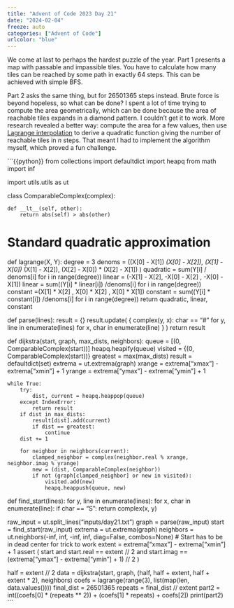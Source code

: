 ```yaml
---
title: "Advent of Code 2023 Day 21"
date: "2024-02-04"
freeze: auto
categories: ["Advent of Code"]
urlcolor: "blue"
---
```


We come at last to perhaps the hardest puzzle of the year. Part 1 presents a 
map with passable and impassible tiles. You have to calculate how many tiles 
can be reached by some path in exactly 64 steps. This can be achieved with simple 
BFS. 

Part 2 asks the same thing, but for 26501365 steps instead. Brute force is beyond 
hopeless, so what can be done?
I spent a lot of time trying to compute the area geometrically, which can be 
done because the area of reachable tiles expands in a diamond pattern. I 
couldn't get it to work. More 
research revealed a better way: compute the area for a few values, then use 
[Lagrange interpolation](https://en.wikipedia.org/wiki/Lagrange_polynomial) to derive a quadratic function giving the number of 
reachable tiles in $n$ steps. That meant I had to implement the algorithm myself, 
which proved a fun challenge.

```{{python}}
from collections import defaultdict
import heapq
from math import inf

import utils.utils as ut


class ComparableComplex(complex):

    def __lt__(self, other):
        return abs(self) > abs(other)

# Standard quadratic approximation
def lagrange(X, Y):
    degree = 3
    denoms = ((X[0] - X[1]) *(X[0] - X[2]), 
              (X[1] - X[0]) * (X[1] - X[2]), 
              (X[2] - X[0]) * (X[2] - X[1])
              )
    quadratic = sum(Y[i] / denoms[i] for i in range(degree))
    linear = (-X[1] - X[2],  -X[0] - X[2] , -X[0] - X[1])
    linear = sum((Y[i] * linear[i]) /denoms[i] for i in range(degree))
    constant =(X[1] * X[2] , X[0] * X[2] , X[0] * X[1])
    constant = sum((Y[i] * constant[i]) /denoms[i] for i in range(degree))
    return quadratic, linear, constant


def parse(lines):
    result = {}
    result.update(
        {
            complex(y, x): char == "#"
            for y, line in enumerate(lines)
            for x, char in enumerate(line)
        }
    )
    return result

def dijkstra(start, graph, max_dists, neighbors):
    queue = [(0, ComparableComplex(start))]
    heapq.heapify(queue)
    visited = {(0, ComparableComplex(start))}
    greatest = max(max_dists)
    result = defaultdict(set)
    extrema = ut.extrema(graph)
    xrange = extrema["xmax"] - extrema["xmin"] + 1
    yrange = extrema["ymax"] - extrema["ymin"] + 1

    while True:
        try:
            dist, current = heapq.heappop(queue)
        except IndexError:
            return result
        if dist in max_dists:
            result[dist].add(current)
            if dist == greatest:
                continue
        dist += 1

        for neighbor in neighbors(current):
            clamped_neighbor = complex(neighbor.real % xrange, neighbor.imag % yrange)
            new = (dist, ComparableComplex(neighbor))
            if not (graph[clamped_neighbor] or new in visited):
                visited.add(new)
                heapq.heappush(queue, new)

def find_start(lines):
    for y, line in enumerate(lines):
        for x, char in enumerate(line):
            if char == "S":
                return complex(x, y)


raw_input = ut.split_lines("inputs/day21.txt")
graph = parse(raw_input)
start = find_start(raw_input)
extrema = ut.extrema(graph)
neighbors = ut.neighbors(-inf, inf, -inf, inf,  diag=False, combos=None)
# Start has to be in dead center for trick to work
extent = extrema["xmax"] - extrema["xmin"] + 1
assert (
    start
    and start.real == extent // 2
    and start.imag == (extrema["ymax"] - extrema["ymin"] + 1) // 2
)

half = extent // 2
data = dijkstra(start, graph, (half,            half + extent, half + extent * 2), neighbors)
coefs = lagrange(range(3), list(map(len, data.values())))
final_dist = 26501365
repeats = final_dist // extent
part2 = int((coefs[0] * (repeats ** 2)) + (coefs[1] * repeats) + coefs[2])
print(part2)
```
